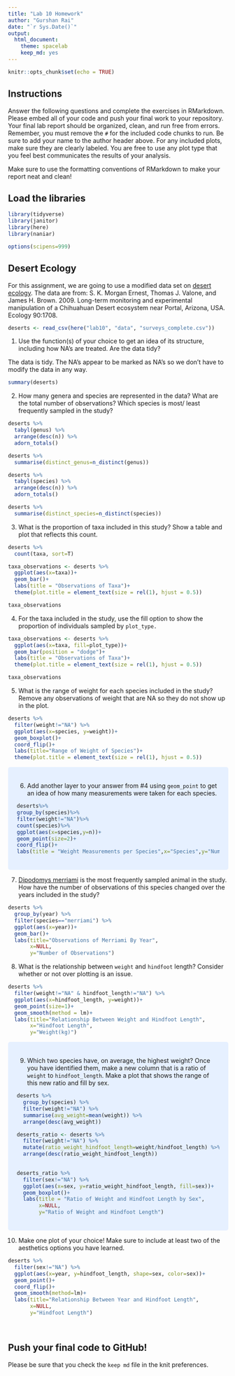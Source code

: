 ```yaml
---
title: "Lab 10 Homework"
author: "Gurshan Rai"
date: "`r Sys.Date()`"
output:
  html_document: 
    theme: spacelab
    keep_md: yes
---
```


```r
knitr::opts_chunk$set(echo = TRUE)
```

## Instructions
Answer the following questions and complete the exercises in RMarkdown. Please embed all of your code and push your final work to your repository. Your final lab report should be organized, clean, and run free from errors. Remember, you must remove the `#` for the included code chunks to run. Be sure to add your name to the author header above. For any included plots, make sure they are clearly labeled. You are free to use any plot type that you feel best communicates the results of your analysis.  

Make sure to use the formatting conventions of RMarkdown to make your report neat and clean!  

## Load the libraries
```r
library(tidyverse)
library(janitor)
library(here)
library(naniar)
```

```r
options(scipens=999)
```

## Desert Ecology
For this assignment, we are going to use a modified data set on [desert ecology](http://esapubs.org/archive/ecol/E090/118/). The data are from: S. K. Morgan Ernest, Thomas J. Valone, and James H. Brown. 2009. Long-term monitoring and experimental manipulation of a Chihuahuan Desert ecosystem near Portal, Arizona, USA. Ecology 90:1708.
```r
deserts <- read_csv(here("lab10", "data", "surveys_complete.csv"))
```

1. Use the function(s) of your choice to get an idea of its structure, including how NA's are treated. Are the data tidy?  

The data is tidy. The NA's appear to be marked as NA's so we don't have to modify the data in any way. 
```r
summary(deserts)
```

2. How many genera and species are represented in the data? What are the total number of observations? Which species is most/ least frequently sampled in the study?

```r
deserts %>% 
  tabyl(genus) %>%
  arrange(desc(n)) %>% 
  adorn_totals() 

```

```r
deserts %>% 
  summarise(distinct_genus=n_distinct(genus))

```
```r
deserts %>% 
  tabyl(species) %>%
  arrange(desc(n)) %>% 
  adorn_totals()
```

```r
deserts %>% 
  summarise(distinct_species=n_distinct(species))
```

3. What is the proportion of taxa included in this study? Show a table and plot that reflects this count.
```r
deserts %>% 
  count(taxa, sort=T)
```

```r
taxa_observations <- deserts %>% 
  ggplot(aes(x=taxa))+
  geom_bar()+
  labs(title = "Observations of Taxa")+
  theme(plot.title = element_text(size = rel(1), hjust = 0.5))

taxa_observations
```

4. For the taxa included in the study, use the fill option to show the proportion of individuals sampled by `plot_type.`
```r
taxa_observations <- deserts %>% 
  ggplot(aes(x=taxa, fill=plot_type))+
  geom_bar(position = "dodge")+
  labs(title = "Observations of Taxa")+
  theme(plot.title = element_text(size = rel(1), hjust = 0.5))

taxa_observations
```

5. What is the range of weight for each species included in the study? Remove any observations of weight that are NA so they do not show up in the plot.
```r
deserts %>%
  filter(weight!="NA") %>% 
  ggplot(aes(x=species, y=weight))+
  geom_boxplot()+
  coord_flip()+
  labs(title="Range of Weight of Species")+
  theme(plot.title = element_text(size = rel(1), hjust = 0.5))
```
<style>
div.blue { background-color:#e6f0ff; border-radius: 5px; padding: 20px;}
</style>
<div class = "blue">

6. Add another layer to your answer from #4 using `geom_point` to get an idea of how many measurements were taken for each species.


```r
deserts%>%
group_by(species)%>%
filter(weight!="NA")%>%
count(species)%>%
ggplot(aes(x=species,y=n))+
geom_point(size=2)+
coord_flip()+
labs(title = "Weight Measurements per Species",x="Species",y="Number of Measurements")
```
</div>

7. [Dipodomys merriami](https://en.wikipedia.org/wiki/Merriam's_kangaroo_rat) is the most frequently sampled animal in the study. How have the number of observations of this species changed over the years included in the study?
```r
deserts %>% 
  group_by(year) %>% 
  filter(species=="merriami") %>% 
  ggplot(aes(x=year))+
  geom_bar()+
  labs(title="Observations of Merriami By Year",
       x=NULL,
       y="Number of Observations")
```

8. What is the relationship between `weight` and `hindfoot` length? Consider whether or not over plotting is an issue.
```r
deserts %>% 
  filter(weight!="NA" & hindfoot_length!="NA") %>% 
  ggplot(aes(x=hindfoot_length, y=weight))+
  geom_point(size=1)+
  geom_smooth(method = lm)+
  labs(title="Relationship Between Weight and Hindfoot Length",
       x="Hindfoot Length",
       y="Weight(kg)")
```
<style>
div.blue { background-color:#e6f0ff; border-radius: 5px; padding: 20px;}
</style>
<div class = "blue">

9. Which two species have, on average, the highest weight? Once you have identified them, make a new column that is a ratio of `weight` to `hindfoot_length`. Make a plot that shows the range of this new ratio and fill by sex.
```r
deserts %>% 
  group_by(species) %>%
  filter(weight!="NA") %>% 
  summarise(avg_weight=mean(weight)) %>% 
  arrange(desc(avg_weight))
```


```r
deserts_ratio <- deserts %>%
  filter(weight!="NA") %>%
  mutate(ratio_weight_hindfoot_length=weight/hindfoot_length) %>% 
  arrange(desc(ratio_weight_hindfoot_length))
  
```

```r
deserts_ratio %>%
  filter(sex!="NA") %>% 
  ggplot(aes(x=sex, y=ratio_weight_hindfoot_length, fill=sex))+
  geom_boxplot()+
  labs(title = "Ratio of Weight and Hindfoot Length by Sex",
       x=NULL,
       y="Ratio of Weight and Hindfoot Length")
```
</div>

10. Make one plot of your choice! Make sure to include at least two of the aesthetics options you have learned.
```r
deserts %>%
  filter(sex!="NA") %>% 
  ggplot(aes(x=year, y=hindfoot_length, shape=sex, color=sex))+
  geom_point()+
  coord_flip()+
  geom_smooth(method=lm)+
  labs(title="Relationship Between Year and Hindfoot Length",
       x=NULL,
       y="Hindfoot Length")
  
 
```

## Push your final code to GitHub!
Please be sure that you check the `keep md` file in the knit preferences. 